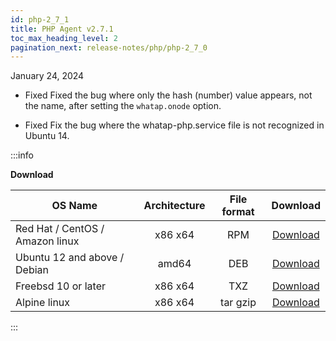 ```yaml
---
id: php-2_7_1
title: PHP Agent v2.7.1
toc_max_heading_level: 2
pagination_next: release-notes/php/php-2_7_0
---
```


January 24, 2024

-   <Status>Fixed</Status> Fixed the bug where only the hash (number) value appears, not the name, after setting the <code>whatap.onode</code> option.

-   <Status>Fixed</Status> Fix the bug where the whatap-php.service file is not recognized in Ubuntu 14.

:::info

**Download**

| OS Name                         | Architecture | File format |                                    Download                                    |
| ------------------------------- | :----------: | :---------: | :----------------------------------------------------------------------------: |
| Red Hat / CentOS / Amazon linux |    x86 x64   |     RPM     | [Download](https://repo.whatap.io/centos/6/x86_64/whatap-php-2.7-1.x86_64.rpm) |
| Ubuntu 12 and above / Debian    |     amd64    |     DEB     |  [Download](https://repo.whatap.io/debian/unstable/whatap-php_2.7.1_amd64.deb) |
| Freebsd 10 or later             |    x86 x64   |     TXZ     |       [Download](https://repo.whatap.io/freebsd/10/whatap-php-2.7.1.txz)       |
| Alpine linux                    |    x86 x64   |   tar gzip  |    [Download](https://repo.whatap.io/alpine/x86_64/whatap-php-2.7.1.tar.gz)    |

:::
